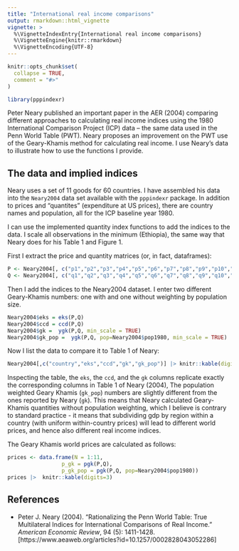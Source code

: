 ```yaml
---
title: "International real income comparisons"
output: rmarkdown::html_vignette
vignette: >
  %\VignetteIndexEntry{International real income comparisons}
  %\VignetteEngine{knitr::rmarkdown}
  %\VignetteEncoding{UTF-8}
---
```


```r
knitr::opts_chunk$set(
  collapse = TRUE,
  comment = "#>"
)
```

```r
library(pppindexr)
```


Peter Neary published an important paper in the AER (2004) comparing
different approaches to calculating real income indices using the 1980 International
Comparison Project (ICP) data  -- the same data used in the Penn World Table (PWT). 
Neary proposes an improvement on the PWT use of the Geary-Khamis method for 
calculating real income. I use Neary's data to illustrate how to use the 
functions I provide.

## The data and implied indices

Neary uses a set of 11 goods for 60 countries. I have assembled his data
into the `Neary2004` data set available with the `pppindexr` package. In addition
to prices and "quantites" (expenditure at US prices), there are country names and
population, all for the ICP baseline year 1980. 

I can use the implemented quantity index functions to add the indices
to the data. I scale all observations in the minimum (Ethiopia), the same
way that Neary does for his Table 1 and Figure 1.

First I extract the price and quantity matrices (or, in fact, dataframes):

```r
P <- Neary2004[, c("p1","p2","p3","p4","p5","p6","p7","p8","p9","p10","p11")]
Q <- Neary2004[, c("q1","q2","q3","q4","q5","q6","q7","q8","q9","q10","q11")]
```


Then I add the indices to the Neary2004 dataset. I enter two different
Geary-Khamis numbers: one with and one without weighting by population
size.

```r
Neary2004$eks = eks(P,Q)
Neary2004$ccd = ccd(P,Q)
Neary2004$gk =  ygk(P,Q, min_scale = TRUE)
Neary2004$gk_pop =  ygk(P,Q, pop=Neary2004$pop1980, min_scale = TRUE)
```

Now I list the data to compare it to Table 1 of Neary:

```r
Neary2004[,c("country","eks","ccd","gk","gk_pop")] |> knitr::kable(digits=3)
```

Inspecting the table, the `eks`, the `ccd`, and the `gk` columns replicate
exactly the corresponding columns in Table 1 of Neary (2004), 
The population weighted Geary Khamis (`gk_pop`) numbers are slightly different
from the ones reported by Neary (`gk`). This means
that Neary calculated Geary-Khamis quantities without population weighting,
which I believe is contrary to standard practice - it means that subdividing gdp by 
region within a country (with uniform within-country prices) will lead
to different world prices, and hence also different real income indices. 

The Geary Khamis world prices are calculated as follows:
```r
prices <- data.frame(N = 1:11,
                 p_gk = pgk(P,Q),
                 p_gk_pop = pgk(P,Q, pop=Neary2004$pop1980))
prices |>  knitr::kable(digits=3)
```


## References
- Peter J. Neary (2004). "Rationalizing the
  Penn World Table: True Multilateral Indices for International Comparisons
  of Real Income." *American Economic Review*, 94 (5): 1411-1428.
  [https://www.aeaweb.org/articles?id=10.1257/0002828043052286]
